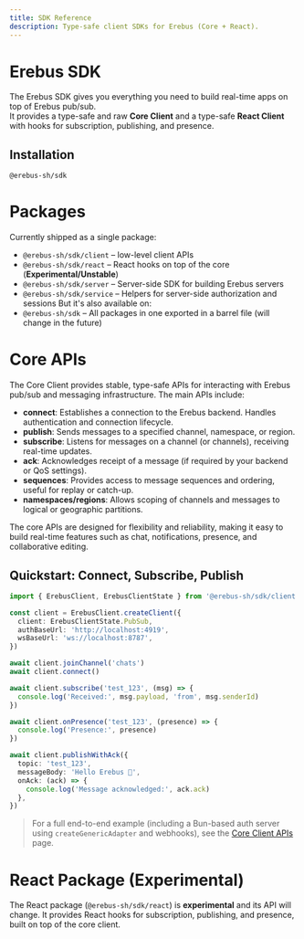 ```yaml
---
title: SDK Reference
description: Type-safe client SDKs for Erebus (Core + React).
---
```


# Erebus SDK

The Erebus SDK gives you everything you need to build real-time apps on top of Erebus pub/sub.  
It provides a type-safe and raw **Core Client** and a type-safe **React Client** with hooks for subscription, publishing, and presence.

## Installation

```package-install
@erebus-sh/sdk
```



# Packages
Currently shipped as a single package:
- `@erebus-sh/sdk/client` – low-level client APIs
- `@erebus-sh/sdk/react` – React hooks on top of the core (**Experimental/Unstable**)
- `@erebus-sh/sdk/server` – Server-side SDK for building Erebus servers
- `@erebus-sh/sdk/service` – Helpers for server-side authorization and sessions
But it's also available on:
- `@erebus-sh/sdk` – All packages in one exported in a barrel file (will change in the future)


# Core APIs

The Core Client provides stable, type-safe APIs for interacting with Erebus pub/sub and messaging infrastructure. The main APIs include:

- **connect**: Establishes a connection to the Erebus backend. Handles authentication and connection lifecycle.
- **publish**: Sends messages to a specified channel, namespace, or region.
- **subscribe**: Listens for messages on a channel (or channels), receiving real-time updates.
- **ack**: Acknowledges receipt of a message (if required by your backend or QoS settings).
- **sequences**: Provides access to message sequences and ordering, useful for replay or catch-up.
- **namespaces/regions**: Allows scoping of channels and messages to logical or geographic partitions.

The core APIs are designed for flexibility and reliability, making it easy to build real-time features such as chat, notifications, presence, and collaborative editing.

## Quickstart: Connect, Subscribe, Publish

```ts
import { ErebusClient, ErebusClientState } from '@erebus-sh/sdk/client'

const client = ErebusClient.createClient({
  client: ErebusClientState.PubSub,
  authBaseUrl: 'http://localhost:4919',
  wsBaseUrl: 'ws://localhost:8787',
})

await client.joinChannel('chats')
await client.connect()

await client.subscribe('test_123', (msg) => {
  console.log('Received:', msg.payload, 'from', msg.senderId)
})

await client.onPresence('test_123', (presence) => {
  console.log('Presence:', presence)
})

await client.publishWithAck({
  topic: 'test_123',
  messageBody: 'Hello Erebus 👋',
  onAck: (ack) => {
    console.log('Message acknowledged:', ack.ack)
  },
})
```

> For a full end-to-end example (including a Bun-based auth server using `createGenericAdapter` and webhooks), see the [Core Client APIs](/docs/sdk/core/apis) page.


# React Package (Experimental)

The React package (`@erebus-sh/sdk/react`) is **experimental** and its API will change. It provides React hooks for subscription, publishing, and presence, built on top of the core client.
